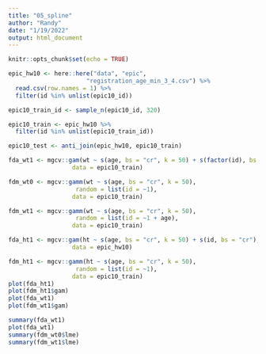 ---
title: "05_spline"
author: "Randy"
date: "1/19/2022"
output: html_document
---

```{r setup, include=FALSE}
knitr::opts_chunk$set(echo = TRUE)
```

```{r}
epic_hw10 <- here::here("data", "epic",
                      "registration_age_min_3_4.csv") %>%
  read.csv(row.names = 1) %>%
  filter(id %in% unlist(epic10_id))

epic10_train_id <- sample_n(epic10_id, 320) 

epic10_train <- epic_hw10 %>%
  filter(id %in% unlist(epic10_train_id))

epic10_test <- anti_join(epic_hw10, epic10_train)
```

```{r}
fda_wt1 <- mgcv::gam(wt ~ s(age, bs = "cr", k = 50) + s(factor(id), bs = "cr"), 
                  data = epic10_train)

fdm_wt0 <- mgcv::gamm(wt ~ s(age, bs = "cr", k = 50), 
                   random = list(id = ~1),
                  data = epic10_train)

fdm_wt1 <- mgcv::gamm(wt ~ s(age, bs = "cr", k = 50), 
                   random = list(id = ~1 + age),
                  data = epic10_train)

fda_ht1 <- mgcv::gam(ht ~ s(age, bs = "cr", k = 50) + s(id, bs = "cr"), 
                  data = epic_hw10)

fdm_ht1 <- mgcv::gamm(ht ~ s(age, bs = "cr", k = 50), 
                   random = list(id = ~1),
                  data = epic10_train)
plot(fda_ht1)
plot(fdm_ht1$gam)
plot(fda_wt1)
plot(fdm_wt1$gam)
```


```{r}
summary(fda_wt1)
plot(fda_wt1)
summary(fdm_wt0$lme)
summary(fdm_wt1$lme)
```

